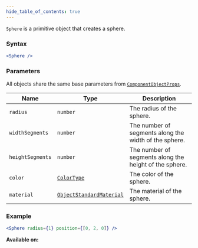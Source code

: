 ```yaml
---
hide_table_of_contents: true
---
```



`Sphere` is a primitive object that creates a sphere.

### Syntax

```jsx
<Sphere />
```

### Parameters

All objects share the same base parameters from [`ComponentObjectProps`](/sdk/types/ComponentObjectProps).

| Name             | Type                                                          | Description                                            |
| ---------------- | ------------------------------------------------------------- | ------------------------------------------------------ |
| `radius`         | `number`                                                      | The radius of the sphere.                              |
| `widthSegments`  | `number`                                                      | The number of segments along the width of the sphere.  |
| `heightSegments` | `number`                                                      | The number of segments along the height of the sphere. |
| `color`          | [`ColorType`](/sdk/types/ColorType)                           | The color of the sphere.                               |
| `material`       | [`ObjectStandardMaterial`](/sdk/types/ObjectStandardMaterial) | The material of the sphere.                            |

### Example

```jsx
<Sphere radius={1} position={[0, 2, 0]} />
```

**Available on:** <ClientTag /> <ServerTag />
